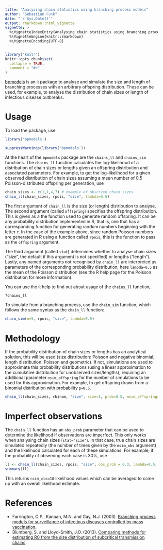 ```yaml
---
title: "Analysing chain statistics using branching process models"
author: "Sebastian Funk"
date: "`r Sys.Date()`"
output: rmarkdown::html_vignette
vignette: >
  %\VignetteIndexEntry{Analysing chain statistics using branching process models}
  %\VignetteEngine{knitr::rmarkdown}
  %\VignetteEncoding{UTF-8}
---
```


```r
library('knitr')
knitr::opts_chunk$set(
  collapse = TRUE,
  comment = "#>"
)
```

[bpmodels](https://github.com/sbfnk/bpmodels) is an `R` package to analyse and simulate the size and length of branching processes with an arbitrary offspring distribution. These can be used, for example, to analyse the distribution of chain sizes or length of infectious disease outbreaks.

# Usage

To load the package, use
```r
library('bpmodels')
```
```r
suppressWarnings(library('bpmodels'))
```

At the heart of the `bpmodels` package are the `chains_ll` and `chains_sim` functions. The `chains_ll` function calculates the log-likelihood of a distribution of chain sizes or lengths given an offspring distribution and associated parameters. For example, to get the log-likelihood for a given observed distribution of chain sizes assuming a mean number of 0.5 Poisson-distributed offspring per generation, use

```r
chain_sizes <- c(1,1,4,7) # example of observed chain sizes
chain_ll(chain_sizes, rpois, "size", lambda=0.5)
```

The first argument of `chain_ll` is the size (or length) distribution to analyse. The second argument (called `offspring`) specifies the offspring distribution. This is given as a the function used to generate random offspring. It can be any probability distribution implemented in R, that is, one that has a corresponding function for generating random numbers beginning with the letter `r`. In the case of the example above, since random Poisson numbers are generated in R using a function called `rpois`, this is the function to pass as the `offspring` argument.

The third argument (called `stat`) determines whether to analyse chain sizes ("size", the default if this argument is not specified) or lengths ("length"). Lastly, any named arguments not recognised by `chain_ll` are interpreted as parameters of the corresponding probability distribution, here `lambda=0.5` as the mean of the Poisson distribution (see the R help page for the Poisson distribution for more information).

You can use the `R` help to find out about usage of the `chains_ll` function,

```r
?chains_ll
```

To simulate from a branching process, use the `chain_sim` function, which follows the same syntax as the `chain_ll` function:

```r
chain_sim(n=5, rpois, "size", lambda=0.5)
```

# Methodology

If the probability distribution of chain sizes or lengths has an analytical solution, this will be used (size distribution: Poisson and negative binomial; length distribution: Poisson and geometric). If not, simulations are used to approximate this probability distributions (using a linear approximation to the cumulative distribution for unobserved sizes/lengths), requiring an additional parameter `nsim_offspring` for the number of simulations to be used for this approximation. For example, to get offspring drawn from a binomial distribution with probability `p=0.5`.

```r
chain_ll(chain_sizes, rbinom, "size", size=1, prob=0.5, nsim_offspring=100)
```

# Imperfect observations

The `chain_ll` function has an `obs_prob` parameter that can be used to determine the likelihood if observations are imperfect. This only works when analysing chain sizes (`stat="size"`). In that case, true chain sizes are simulated repeatedly (the number of times given by the `nsim_obs` argument) and the likelihood calculated for each of these simulations. For example, if the probability of observing each case is 30%, use

```r
ll <- chain_ll(chain_sizes, rpois, "size", obs_prob = 0.3, lambda=0.5, nsim_obs=10)
summary(ll)
```

This returns `nsim_obs=10` likelihood values which can be averaged to come up with an overall likelihood estimate.

# References

* Farrington, C.P., Kanaan, M.N. and Gay, N.J. (2003). [Branching process models for surveillance of infectious diseases controlled by mass vaccination](https://doi.org/10.1093/biostatistics/4.2.279).
* Blumberg, S. and Lloyd-Smith, J.O. (2013). [Comparing methods for estimating R0 from the size distribution of subcritical transmission chains](https://doi.org/10.1016/j.epidem.2013.05.002).
